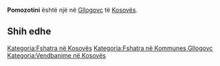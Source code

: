 {{Fshat në 
 | Emri                = Pomozotini
 | EmriAlt                = 
 | NAME_SHORT_FORM=      
 | NAME_GENERIC=      
 | NAME_SORT_NAME_RO=      POMOZOTINI
 | FULL_NAME_RO = Pomozotini
 | FULL_NAME_ND_RO=Pomozotini
 | SORT_NAME_RG=POMOZOTINI
 | FULL_NAME_RG=Pomozotini
 | FULL_NAME_ND_RG=Pomozotini
 | SRP_NAME_SHORT_FORM=      
 | SRP_NAME_GENERIC=      
 | SRP_NAME_SORT_NAME_RO=      
 | SRP_FULL_NAME_RO = 
 | SRP_FULL_NAME_ND_RO=
 | SRP_SORT_NAME_RG=
 | SRP_FULL_NAME_RG=
 | SRP_FULL_NAME_ND_RG=
 | Emri (Rasa dhanore) = 
 | Figura              = 
 | Shteti              = Kosovo
 | Komuna              = Gllogovc
 | Kodi postar         = 
 | Sipërfaqja          = 

 | Popullsia           = 

 | Regj. i popullsisë  = 
 | Dend. e popullsisë  = 
 | Faqja zyrtare       = 
 <!--- Koordinatat ----> 
 | Gjerësia            = 42.620626
 | Gjatësia            = 21.028568
 | Lartësia            = 
}}
'''Pomozotini''' është një [[]] në [[Gllogovc]] të [[Kosovës]].

<!-- == Gjeografia == -->
<!-- == Historia == -->
<!-- == Demografia == -->
== Shih edhe ==
{{Komuna Gllogovc}}
{{Kosovo-Administrata-Cung}}

[[Kategoria:Fshatra në Kosovës]]
[[Kategoria:Fshatra në Kommunes Gllogovc]]
[[Kategoria:Vendbanime në Kosovës]]